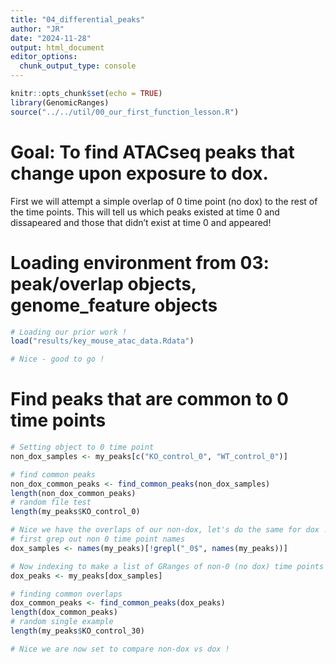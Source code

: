 ```yaml
---
title: "04_differential_peaks"
author: "JR"
date: "2024-11-28"
output: html_document
editor_options: 
  chunk_output_type: console
---
```


```r
knitr::opts_chunk$set(echo = TRUE)
library(GenomicRanges)
source("../../util/00_our_first_function_lesson.R")
```

# Goal: To find ATACseq peaks that change upon exposure to dox.
First we will attempt a simple overlap of 0 time point (no dox)
to the rest of the time points. This will tell us which peaks existed 
at time 0 and dissapeared and those that didn't exist at time 0 and appeared!


# Loading environment from 03: peak/overlap objects, genome_feature objects
```r

# Loading our prior work !
load("results/key_mouse_atac_data.Rdata")

# Nice - good to go !
```

# Find peaks that are common to 0 time points
```r

# Setting object to 0 time point
non_dox_samples <- my_peaks[c("KO_control_0", "WT_control_0")]

# find common peaks
non_dox_common_peaks <- find_common_peaks(non_dox_samples)
length(non_dox_common_peaks)
# random file test
length(my_peaks$KO_control_0)

# Nice we have the overlaps of our non-dox, let's do the same for dox !
# first grep out non 0 time point names
dox_samples <- names(my_peaks)[!grepl("_0$", names(my_peaks))]

# Now indexing to make a list of GRanges of non-0 (no dox) time points
dox_peaks <- my_peaks[dox_samples]

# finding common overlaps
dox_common_peaks <- find_common_peaks(dox_peaks)
length(dox_common_peaks)
# random single example
length(my_peaks$KO_control_30)

# Nice we are now set to compare non-dox vs dox !
```

